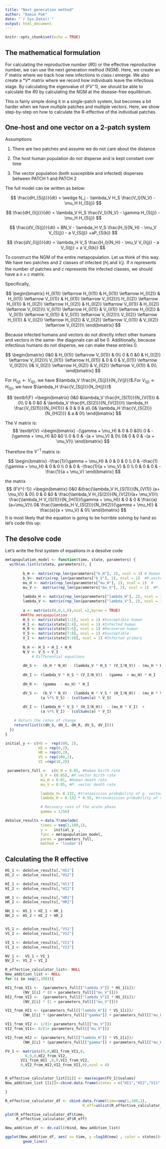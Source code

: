 ```yaml
---
title: "Next generation method"
author: "Damie Pak"
date: "`r Sys.Date()`"
output: html_document
---
```


```r
knitr::opts_chunk$set(echo = TRUE)
```

## The mathematical formulation
For calculating the reproductive number ($R0$) or the effective reproductive number, we can use the next generation method (NGM). Here, we create an *$F$* matrix where we track how new infections in class $i$ emerge. We also create a $*V*$ matrix where we record how individuals leave the infectious stage. By calculating the eigenvalue of ($FV^-1$), we should be able to calculate the $R0$ by calculating the NGM at the disease-free equilibirum. 

This is fairly simple doing it in a single-patch system, but becomes a bit harder when we have multiple patches and multiple vectors. Here, we show step-by-step on how to calculate the R-effective of the individual patches. 

## One-host and one vector on a 2-patch system

Assumptions

1. There are two patches and assume we do not care about the distance

2. The host human population do not disperse and is kept constant over time 

3. The vector population (both susceptible and infected) disperses between PATCH 1
and PATCH 2

The full model can be written as below:

$$
\frac{dH_{S(j)}}{dt} = \wedge N_j - \lambda_V H_S \frac{V_I}{N_V} - \mu_H H_{S(j)}
$$

$$
\frac{dH_{I(j)}}{dt} = \lambda_V H_S \frac{V_I}{N_V} - \gamma H_{S(j)} - \mu_H H_{S(j)}
$$

$$
\frac{dV_{S(j)}}{dt} = BN_V - \lambda_H V_S \frac{H_I}{N_H} - \mu_V V_{S(j)} - a V_{S(j)} +aP_{S(k)}
$$ 

$$
\frac{dV_{I(j)}}{dt} = \lambda_H V_S \frac{H_I}{N_H} - \mu_V V_{I(j)} - a V_{I(j)} +
a V_{I(k)}
$$

To construct the NGM of the entire metapopulation. Let us think of this way. We have two patches and 2 classes of infected ($H_I$ and $V_I$). If $n$ represents the number of patches and $c$ represents the infected classes, we should have a $n \times c$ matrix.

Specifically,

$$
\begin{bmatrix}
H_{I(1)} \leftarrow H_{I(1)} & H_{I(1)} \leftarrow H_{I(2)}  & H_{I(1)} \leftarrow 
V_{I(1)}  &  H_{I(1)} \leftarrow 
V_{I(2)}\\
H_{I(2)} \leftarrow H_{I(1)} & H_{I(2)} \leftarrow H_{I(2)}  & H_{I(2)} \leftarrow 
V_{I(1)}  &  H_{I(2)} \leftarrow 
V_{I(2)}\\
V_{I(1)} \leftarrow H_{I(1)} & V_{I(1)} \leftarrow H_{I(2)}  & V_{I(1)} \leftarrow 
V_{I(1)}  &  V_{I(1)} \leftarrow 
V_{I(2)}\\
V_{I(2)} \leftarrow H_{I(1)} & V_{I(2)} \leftarrow H_{I(2)}  & V_{I(2)} \leftarrow 
V_{I(1)}  &  V_{I(2)} \leftarrow 
V_{I(2)}\\
\end{bmatrix}
$$

Because infected humans and vectors do not directly infect other humans and vectors in the same- the
diagonals can all be 0. Additionally, because infectious humans do not disperse, we can make these entries 0.

$$
\begin{bmatrix}
0&0  & H_{I(1)} \leftarrow 
V_{I(1)}  &  0\\
0 & 0  &0  &  H_{I(2)} \leftarrow 
V_{I(2)}\\
V_{I(1)} \leftarrow H_{I(1)} & 0 & 0 &  V_{I(1)} \leftarrow 
V_{I(2)}\\
0& V_{I(2)} \leftarrow H_{I(2)}  & V_{I(2)} \leftarrow 
V_{I(1)}  & 0\\
\end{bmatrix}
$$

For $H_{I(j)} \leftarrow V_{I(j)}$, we have $\lambda_V \frac{H_{S(j)}}{N_{V(j)}}$.For $V_{I(j)} \leftarrow H_{I(j)}$, we have $\lambda_H \frac{V_{S(j)}}{N_{H(j)}}$

$$
\textbf{F} =\begin{bmatrix}
0&0  &\lambda_V \frac{H_{S(1)}}{N_{V(1)}} &  0\\
0 & 0  &0  &  \lambda_V \frac{H_{S(2)}}{N_{V(2)}}\\
\lambda_H \frac{V_{S(1)}}{N_{H(1)}} & 0 & 0 & a\\
0& \lambda_H \frac{V_{S(2)}}{N_{H(2)}} & a & 0\\
\end{bmatrix}
$$

The V matrix is: 
$$
\textbf{V} =\begin{bmatrix}
-(\gamma + \mu_H)  & 0 &  0 &0\\
0 &  -(\gamma + \mu_H)  &0  &0 \\
0 & 0 & -(a + \mu_V) & 0\\
0& 0 & 0 & -(a + \mu_V)\\
\end{bmatrix}
$$

Therefore the $V^{-1}$ matrix is:

$$
\begin{bmatrix}
-\frac{1}{\gamma + \mu_H} & 0 & 0 & 0 \\
0 & -\frac{1}{\gamma + \mu_H} & 0 & 0 \\
0 & 0 & -\frac{1}{a + \mu_V} & 0 \\
0 & 0 & 0 & -\frac{1}{a + \mu_V}
\end{bmatrix}
$$


the matrix
$$
{FV^{-1}} =\begin{bmatrix}
0&0  &\frac{\lambda_V  H_{S(1)}}{N_{V(1)} (a+ \mu_V)} &  0\\
0 & 0  &0  &  \frac{\lambda_V H_{S(2)}}{N_{V(2)}(a+ \mu_V)}\\
 \frac{\lambda_H V_{S(1)}}{N_{H(1)}(\gamma + \mu_H)} & 0 & 0 & \frac{a}{a+\mu_V}\\
0&  \frac{\lambda_H V_{S(2)}}{N_{H(2)}(\gamma + \mu_H)} & \frac{a}{a + \mu_V} & 0\\
\end{bmatrix}
$$
It is most likely that the equation is going to be horrible solving by hand so let's 
code this up:

## The desolve code

Let's write the first system of equations in a desolve code 

```r
metapopulation_model <- function(time, state, parameters) {
  with(as.list(c(state, parameters)), {
          
        b_H <- matrix(rep_len(parameters["b_H"], 2), ncol = 1) # Human birth rate
        b_V<- matrix(rep_len(parameters["b_V"], 2), ncol = 1)  #P.vector birth rate
        mu_H <- matrix(rep_len(parameters["mu_H"], 2), ncol = 1)  #
        mu_V <-  matrix(rep_len(parameters["mu_V"], 2), ncol = 1)  #P. vector death rate
          
        lambda_H <- matrix(rep_len(parameters["lambda_H"], 2), ncol = 1)
        lambda_V <- matrix(rep_len(parameters["lambda_V"], 2), ncol = 1) 
        
        a <- matrix(c(0,0,1,0),ncol =2,byrow = TRUE)
       ###The metapopulation
        H_S <- matrix(state[1:2], ncol = 1) #Susceptible human
        H_I <- matrix(state[3:4], ncol = 1) #Infected human
        H_R <- matrix(state[5:6], ncol = 1) #Recovered human
        V_S <- matrix(state[7:8], ncol = 1) #Susceptible 
        V_I <- matrix(state[9:10], ncol = 1) #Infected primary
  
        N_H <- H_S + H_I + H_R
        N_V <- V_S + V_I
            # Differential equations
    
        dH_S <-  (b_H * N_H) - (lambda_V * H_S * (V_I/N_V)) - (mu_H * H_S)     
        
        dH_I <- (lambda_V * H_S * (V_I/N_V)) - (gamma  + mu_H) * H_I  
        
        dH_R <-  (gamma  - mu_H) * H_I  

        dV_S <-  (b_V * N_V) - (lambda_H * V_S * (H_I/N_H)) - (mu_H * V_S)  + 
                (a %*% V_S) - (colSums(a) * V_S)
        
        dV_I <- (lambda_H * V_S * (H_I/N_H))  - (mu_H * V_I)  +
                (a %*% V_I) - (colSums(a) * V_I)

    # Return the rates of change
    return(list(c(dH_S, dH_I, dH_R, dV_S, dV_I)))
  })
}

```

```r
initial_y <- c(HS =  rep(100, 2),
               HI = rep(0,2),
               HR = rep(0,2),
               VS = rep(100,2),
               VI =rep(10,2))

 parameters_full <-  c(b_H = 0.05, #Human birth rate
                b_V = (0.05), #P.vector birth rate
                mu_H = 0.01, #Human death rate
                mu_V = 0.05, #P. vector death rate

                lambda_V= 0.132, #transmission probability of p. vector
                lambda_H = 0.132 * 0.55, #transmission probability of s. vector

                # Recovery rate of the acute phase
                gamma = 1/56)
```                


```r

deSolve_results <-data.frame(ode(
                times = seq(1,100,1),
                y =   initial_y  ,
                func = metapopulation_model,
                parms = parameters_full,
                method = 'lsodar'))
```

## Calculating the R effective

```r
HS_1 <- deSolve_results[,"HS1"]
HS_2 <- deSolve_results[,"HS2"]

HI_1 <- deSolve_results[,"HI1"]
HI_2 <- deSolve_results[,"HI2"]

HR_1 <- deSolve_results[,"HR1"]
HR_2 <- deSolve_results[,"HR2"]

NH_1 <- HS_1 + HI_1 + HR_1
NH_2 <- HS_2 + HI_2 + HR_2


VS_1 <- deSolve_results[,"VS1"]
VS_2 <- deSolve_results[,"VS2"]

VI_1 <- deSolve_results[,"VI1"]
VI_2 <- deSolve_results[,"VI2"]

NV_1 <-  VS_1 + VI_1 
NV_2 <- VS_2 + VI_2

```

```r
R_effective_calculator_list<- NULL
New_addition_list <- NULL
for (i in seq(1,100)){

HI1_from_VI1 <-  (parameters_full[["lambda_V"]] * HS_1[i])/ 
        (NV_1[i] * (0 + parameters_full[["mu_V"]]))
HI2_from_VI2 <-  (parameters_full[["lambda_V"]] * HS_2[i])/ 
        (NV_2[i] * (1 + parameters_full[["mu_V"]]))

VI1_from_HI1 <- (parameters_full[["lambda_H"]] * VS_1[i])/ 
        (NH_1[i] * (parameters_full[["gamma"]] + parameters_full[["mu_H"]]))

VI1_from_VI2 <- 1/(1+ parameters_full[["mu_V"]])
VI2_from_VI1<- 0/(1+ parameters_full[["mu_V"]])

VI2_from_HI2 <- (parameters_full[["lambda_H"]] * VS_2[i])/ 
        (NH_2[i] * (parameters_full[["gamma"]] + parameters_full[["mu_H"]]))

FV_1 <- matrix(c(0,0,HI1_from_VI1,0,
         0,0,0,HI2_from_VI2,
       VI1_from_HI1 ,0,0,VI1_from_VI2,
       0,VI2_from_HI2,VI2_from_VI1,0),ncol = 4)


R_effective_calculator_list[[i]] <- max(eigen(FV_1)$values)
New_addition_list [[i]]<-cbind.data.frame(states = c("HI1","HI2","VI1","VI2"), new =rowSums(FV_1 ),time = i)

}

```


```r
R_effective_calculator_df <- cbind.data.frame(time=seq(1,100,1),
                                   R_eff=unlist(R_effective_calculator_list))
```

```r
plot(R_effective_calculator_df$time,
     R_effective_calculator_df$R_eff)

```


```r
New_addition_df <- do.call(rbind, New_addition_list)
```


```r
ggplot(New_addition_df, aes( x= time, y =log10(new) , color = states))+
        geom_line()
```
